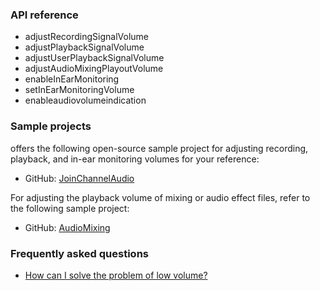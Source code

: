 <PlatformWrapper platform="ios">

### API reference

- <Link to="{{global.API_REF_IOS_ROOT}}/agorartckit/agorartcenginekit/adjustrecordingsignalvolume(_:)">adjustRecordingSignalVolume</Link>
- <Link to="{{global.API_REF_IOS_ROOT}}/agorartckit/agorartcenginekit/adjustplaybacksignalvolume(_:)">adjustPlaybackSignalVolume</Link>
- <Link to="{{global.API_REF_IOS_ROOT}}/agorartckit/agorartcenginekit/adjustuserplaybacksignalvolumeex(_:volume:connection:)">adjustUserPlaybackSignalVolume</Link>
- <Link to="{{global.API_REF_IOS_ROOT}}/agorartckit/agorartcenginekit/adjustaudiomixingplayoutvolume(_:)">adjustAudioMixingPlayoutVolume</Link>
- <Link to="{{global.API_REF_IOS_ROOT}}/agorartckit/agorartcenginekit/enable(inearmonitoring:includeaudiofilters:)">enableInEarMonitoring</Link>
- <Link to="{{global.API_REF_IOS_ROOT}}/agorartckit/agorartcenginekit/setinearmonitoringvolume(_:)">setInEarMonitoringVolume</Link>
- <Link to="{{global.API_REF_IOS_ROOT}}/agorartckit/agorartcenginekit/enableaudiovolumeindication(_:smooth:reportvad:)">enableaudiovolumeindication</Link>

### Sample projects

<Vg k="COMPANY" /> offers the following open-source sample project for adjusting recording, playback, and in-ear monitoring volumes for your reference:

* GitHub: [JoinChannelAudio](https://github.com/AgoraIO/API-Examples/tree/main/iOS/APIExample/APIExample/Examples/Basic/JoinChannelAudio)

For adjusting the playback volume of mixing or audio effect files, refer to the following sample project:

* GitHub: [AudioMixing](https://github.com/AgoraIO/API-Examples/tree/main/iOS/APIExample/APIExample/Examples/Advanced/AudioMixing)

### Frequently asked questions​

*  [How can I solve the problem of low volume?](../../help/quality-issues/audio_low)

</PlatformWrapper>